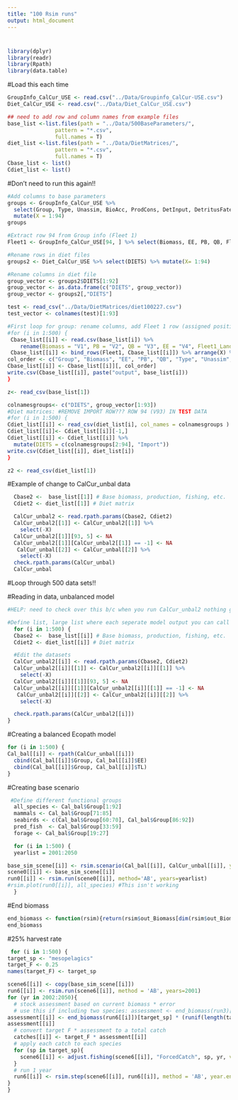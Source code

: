 ```yaml
---
title: "100 Rsim runs"
output: html_document
---
```


#
```r
library(dplyr)
library(readr)
library(Rpath)
library(data.table)
```

#Load this each time 
```r
GroupInfo_CalCur_USE <- read.csv("../Data/Groupinfo_CalCur-USE.csv")  
Diet_CalCur_USE <- read.csv("../Data/Diet_CalCur_USE.csv")  

## need to add row and column names from example files
base_list <-list.files(path = "../Data/500BaseParameters/",
               pattern = "*.csv", 
               full.names = T)
diet_list <-list.files(path = "../Data/DietMatrices/",
               pattern = "*.csv", 
               full.names = T)
Cbase_list <- list()
Cdiet_list <- list()

```

#Don't need to run this again!! 
```r
#Add columns to base parameters
groups <- GroupInfo_CalCur_USE %>%
  select(Group, Type, Unassim, BioAcc, ProdCons, DetInput, DetritusFate, Fleet1_Discards) %>%
  mutate(X = 1:94)
groups

#Extract row 94 from Group info (Fleet 1)
Fleet1 <- GroupInfo_CalCur_USE[94, ] %>% select(Biomass, EE, PB, QB, Fleet1_Landings) %>% mutate(X= 94)

#Rename rows in diet files 
groups2 <- Diet_CalCur_USE %>% select(DIETS) %>% mutate(X= 1:94)

#Rename columns in diet file
group_vector <- groups2$DIETS[1:92]
group_vector <- as.data.frame(c("DIETS", group_vector))
group_vector <- groups2[,"DIETS"]

test <- read_csv("../Data/DietMatrices/diet100227.csv")
test_vector <- colnames(test)[1:93]

#First loop for group: rename columns, add Fleet 1 row (assigned position X=94), add new parameters (columns) onto dataset, redu column order
#for (i in 1:500) {
 Cbase_list[[i]] <- read.csv(base_list[i]) %>% 
    rename(Biomass = "V1", PB = "V2", QB = "V3", EE = "V4", Fleet1_Landings = "V5")
 Cbase_list[[i]] <- bind_rows(Fleet1, Cbase_list[[i]]) %>% arrange(X) %>% left_join(groups, by= "X") %>% select(-X) %>% relocate(Group)
col_order <- c("Group", "Biomass", "EE", "PB", "QB", "Type", "Unassim", "BioAcc", "ProdCons", "DetInput", "DetritusFate", "Fleet1_Landings", "Fleet1_Discards")
Cbase_list[[i]] <- Cbase_list[[i]][, col_order]
write.csv(Cbase_list[[i]], paste("output", base_list[i]))
}

z<- read_csv(base_list[1])

colnamesgroups<- c("DIETS", group_vector[1:93])
#Diet matrices: #REMOVE IMPORT ROW??? ROW 94 (V93) IN TEST DATA
#for (i in 1:500) {
Cdiet_list[[i]] <- read_csv(diet_list[i], col_names = colnamesgroups ) %>% select(-Detritus)
Cdiet_list[[i]]<- Cdiet_list[[i]][-1,]
Cdiet_list[[i]] <- Cdiet_list[[i]] %>%
  mutate(DIETS = c(colnamesgroups[2:94], "Import"))
write.csv(Cdiet_list[[i]], diet_list[i])
}

z2 <- read_csv(diet_list[1])

```

#Example of change to CalCur_unbal data 
```r
  Cbase2 <-  base_list[[1]] # Base biomass, production, fishing, etc.
  Cdiet2 <- diet_list[[1]] # Diet matrix

  CalCur_unbal2 <- read.rpath.params(Cbase2, Cdiet2)
  CalCur_unbal2[[1]] <- CalCur_unbal2[[1]] %>%
    select(-X)
  CalCur_unbal2[[1]][93, 5] <- NA
  CalCur_unbal2[[1]][CalCur_unbal2[[1]] == -1] <- NA
   CalCur_unbal[[2]] <- CalCur_unbal[[2]] %>%
    select(-X)
  check.rpath.params(CalCur_unbal)
  CalCur_unbal
```

#Loop through 500 data sets!! 

#Reading in data, unbalanced model
```r
#HELP: need to check over this b/c when you run CalCur_unbal2 nothing goes, confused why 

#Define list, large list where each seperate model output you can call out of list, need to define CalCur_unbalanced outside of loop, creating a list in R, have to do it b/c you are indexing, filling different parts of object at a time
  for (i in 1:500) {
  Cbase2 <-  base_list[[i]] # Base biomass, production, fishing, etc.
  Cdiet2 <- diet_list[[i]] # Diet matrix

  #Edit the datasets
  CalCur_unbal2[[i]] <- read.rpath.params(Cbase2, Cdiet2)
  CalCur_unbal2[[i]][[1]] <- CalCur_unbal2[[i]][[1]] %>%
    select(-X)
  CalCur_unbal2[[i]][[1]][93, 5] <- NA
  CalCur_unbal2[[i]][[1]][CalCur_unbal2[[i]][[1]] == -1] <- NA
   CalCur_unbal2[[i]][[2]] <- CalCur_unbal2[[i]][[2]] %>%
    select(-X)

  check.rpath.params(CalCur_unbal2[[i]])
}


```
 
#Creating a balanced Ecopath model 
```r
for (i in 1:500) {
Cal_bal[[i]] <- rpath(CalCur_unbal[[i]]) 
  cbind(Cal_bal[[i]]$Group, Cal_bal[[i]]$EE)
  cbind(Cal_bal[[i]]$Group, Cal_bal[[i]]$TL) 
}
```

#Creating base scenario 
```r
 #Define different functional groups
  all_species <- Cal_bal$Group[1:92] 
  mammals <- Cal_bal$Group[71:85] 
  seabirds <- c(Cal_bal$Group[60:70], Cal_bal$Group[86:92])
  pred_fish  <- Cal_bal$Group[33:59] 
  forage <- Cal_bal$Group[19:27]

  for (i in 1:500) {
  yearlist = 2001:2050

base_sim_scene[[i]] <- rsim.scenario(Cal_bal[[i]], CalCur_unbal[[i]], years = yearlist)
scene0[[i]] <- base_sim_scene[[i]]
run0[[i]] <- rsim.run(scene0[[i]], method='AB', years=yearlist) 
#rsim.plot(run0[[i]], all_species) #This isn't working
  }


```

#End biomass
```r
end_biomass <- function(rsim){return(rsim$out_Biomass[dim(rsim$out_Biomass)[1], 2:(dim(rsim$out_Biomass)[2])])}
end_biomass
```

#25% harvest rate

```r
 for (i in 1:500) {
target_sp <- "mesopelagics"
target_F <- 0.25
names(target_F) <- target_sp 

scene6[[i]] <- copy(base_sim_scene[[i]])
run6[[i]] <- rsim.run(scene6[[i]], method = 'AB', years=2001)
for (yr in 2002:2050){
  # stock assessment based on current biomass * error
  # use this if including two species: assessment <- end_biomass(run3)[target_sp] * (runif(2) + 0.5)   
assessment[[i]] <- end_biomass(run6[[i]])[target_sp] * (runif(length(target_sp)) + 0.5) #argument of length 0 means input is of length zero 
assessment[[i]]
  # convert target F * assessment to a total catch 
  catches[[i]] <- target_F * assessment[[i]]
  # apply each catch to each species
  for (sp in target_sp){
    scene6[[i]] <- adjust.fishing(scene6[[i]], "ForcedCatch", sp, yr, value=catches[[i]][sp])
  }
  # run 1 year
  run6[[i]] <- rsim.step(scene6[[i]], run6[[i]], method = 'AB', year.end=yr)  #Says in Rsim document on NOAA github that older versions of Ecosim use AB and new versions use 'RK4', default for Rpath is RK4 but we aren't using it??
}  
}
```

 
  

